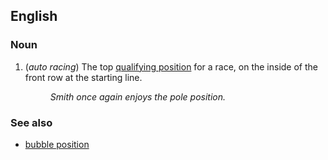 ==English==

===Noun===

# (''auto racing'') The top [[qualifying position]] for a race, on the inside of the front row at the starting line.
#: ''Smith once again enjoys the pole position.''

===See also===

*[[bubble position]]
